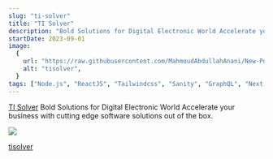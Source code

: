 ```yaml
---
slug: "ti-solver"
title: "TI Solver"
description: "Bold Solutions for Digital Electronic World Accelerate your business with cutting edge software solutions out of the box"
startDate: 2023-09-01
image:
  {
    url: "https://raw.githubusercontent.com/MahmoudAbdullahAnani/New-Portfolio/refs/heads/mainhttps://raw.githubusercontent.com/MahmoudAbdullahAnani/New-Portfolio/refs/heads/main/public/projects/itsolver.png",
    alt: "tisolver",
  }
tags: ["Node.js", "ReactJS", "Tailwindcss", "Sanity", "GraphQL", "Next.js"]
---
```


[TI Solver](https://tisolver.com/) Bold Solutions for Digital Electronic World Accelerate your business with cutting edge software solutions out of the box.

![](https://raw.githubusercontent.com/MahmoudAbdullahAnani/New-Portfolio/refs/heads/mainhttps://raw.githubusercontent.com/MahmoudAbdullahAnani/New-Portfolio/refs/heads/main/public/projects/itsolver-page.png)

<a href="https://tisolver.com/" target="_blank">
  tisolver
</a>
